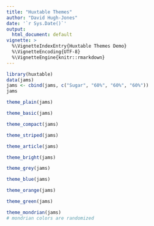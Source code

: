 ```yaml
---
title: "Huxtable Themes"
author: "David Hugh-Jones"
date: '`r Sys.Date()`'
output:
  html_document: default
vignette: >
  %\VignetteIndexEntry{Huxtable Themes Demo}   
  %\VignetteEncoding{UTF-8}
  %\VignetteEngine{knitr::rmarkdown}   
---
```


```r
library(huxtable)
data(jams)
jams <- cbind(jams, c("Sugar", "60%", "60%", "60%"))
jams
```


```r
theme_plain(jams)
```


```r
theme_basic(jams)
```


```r
theme_compact(jams)
```


```r
theme_striped(jams)
```


```r
theme_article(jams)
```


```r
theme_bright(jams)
```


```r
theme_grey(jams)
```


```r
theme_blue(jams)
```


```r
theme_orange(jams)
```


```r
theme_green(jams)
```


```r
theme_mondrian(jams)
# mondrian colors are randomized
```


